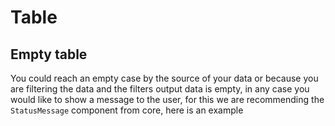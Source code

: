 

<Meta of={Stories} />

# Table

## Empty table

You could reach an empty case by the source of your data or because you are
filtering the data and the filters output data is empty, in any case you would
like to show a message to the user, for this we are recommending the
`StatusMessage` component from core, here is an example

<Canvas of={Stories.Empty} />

